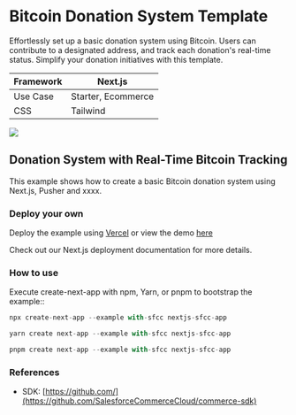 # Bitcoin Donation System Template
Effortlessly set up a basic donation system using Bitcoin. Users can contribute to a designated address, and track each donation's real-time status. Simplify your donation initiatives with this template.

| Framework | Next.js |
| --- | --- |
| Use Case | Starter, Ecommerce |
| CSS | Tailwind |

![](https://images.unsplash.com/photo-1682695795798-1b31ea040caf?ixlib=rb-4.0.3&q=85&fm=jpg&crop=entropy&cs=srgb)

## Donation System with Real-Time Bitcoin Tracking
This example shows how to create a basic Bitcoin donation system using Next.js, Pusher and xxxx.

### Deploy your own
Deploy the example using [Vercel](https://vercel.com/) or view the demo [here](https://demo-link/)

Check out our Next.js deployment documentation for more details.


### How to use
Execute create-next-app with npm, Yarn, or pnpm to bootstrap the example::

```jsx
npx create-next-app --example with-sfcc nextjs-sfcc-app
```

```jsx
yarn create next-app --example with-sfcc nextjs-sfcc-app
```

```jsx
pnpm create next-app --example with-sfcc nextjs-sfcc-app
```


### References

 -  SDK: [https://github.com/](https://github.com/SalesforceCommerceCloud/commerce-sdk)
